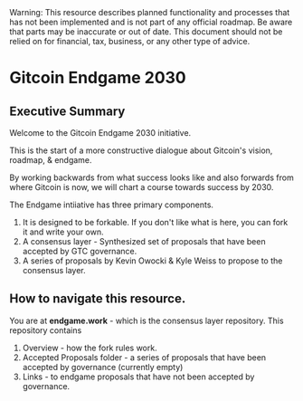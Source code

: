 
<Callout type="warning">
  Warning: This resource describes planned functionality and processes that has
  not been implemented and is not part of any official roadmap. Be aware that parts may be inaccurate or out of
  date.  This document should not be relied on for financial, tax, business, or any other type of advice.
</Callout>

# Gitcoin Endgame 2030

## Executive Summary

Welcome to the Gitcoin Endgame 2030 initiative.

This is the start of a more constructive dialogue about Gitcoin's vision, roadmap, & endgame.

By working backwards from what success looks like and also forwards from where Gitcoin is now, we will chart a course towards success by 2030.

The Endgame intiiative has three primary components.
1. It is designed to be forkable.   If you don't like what is here, you can fork it and write your own. 
2. A consensus layer - Synthesized set of proposals that have been accepted by GTC governance.
3. A series of proposals by Kevin Owocki & Kyle Weiss to propose to the consensus layer.

## How to navigate this resource.

You are at **endgame.work** - which is the consensus layer repository.  This repository contains
1. Overview - how the fork rules work.
2. Accepted Proposals folder - a series of proposals that have been accepted by governance (currently empty)
3. Links - to endgame proposals that have not been accepted by governance.

